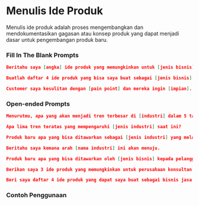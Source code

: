 # Menulis Ide Produk
Menulis ide produk adalah proses mengembangkan dan mendokumentasikan gagasan atau konsep produk yang dapat menjadi dasar untuk pengembangan produk baru.

### Fill In The Blank Prompts

```json copy
Beritahu saya [angka] ide produk yang memungkinkan untuk [jenis bisnis]
```

```json copy
Buatlah daftar 4 ide produk yang bisa saya buat sebagai [jenis bisnis].
```

```json copy
Customer saya kesulitan dengan [pain point] dan mereka ingin [impian]. brainstorm 10 ide produk yang bisa saya buat untuk menyelesaikan masalah mereka.
```

### Open-ended Prompts
```json copy
Menurutmu, apa yang akan menjadi tren terbesar di [industri] dalam 5 tahun ke depan?
```
```json copy
Apa lima tren teratas yang mempengaruhi [jenis industri] saat ini?
```
```json copy
Produk baru apa yang bisa ditawarkan sebagai [jenis industri] yang melayani [niche]?
```
```json copy
Beritahu saya kemana arah [nama industri] ini akan menuju.
```
```json copy
Produk baru apa yang bisa ditawarkan oleh [jenis bisnis] kepada pelanggannya?
```
```json copy
Berikan saya 3 ide produk yang memungkinkan untuk perusahaan konsultan yang membantu pemilik restoran meningkatkan penjualan.
```
```json copy
Beri saya daftar 4 ide produk yang dapat saya buat sebagai bisnis jasa bersih karpet
```

### Contoh Penggunaan